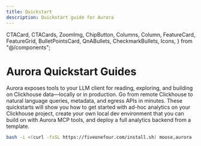 ```yaml
---
title: Quickstart
description: Quickstart guide for Aurora
---
```


  CTACard,
  CTACards,
  ZoomImg,
  ChipButton,
  Columns,
  Column,
  FeatureCard,
  FeatureGrid,
  BulletPointsCard,
  QnABullets,
  CheckmarkBullets,
  Icons,
} from "@/components";

# Aurora Quickstart Guides

Aurora exposes tools to your LLM client for reading, exploring, and building on Clickhouse data—locally or in production. Go from remote Clickhouse to natural language queries, metadata, and egress APIs in minutes. These quickstarts will show you how to get started with ad-hoc analytics on your Clickhouse project, create your own local dev environment that you can build on with Aurora MCP tools, and deploy a full analytics backend from a template.

```bash filename="Terminal" copy
bash -i <(curl -fsSL https://fiveonefour.com/install.sh) moose,aurora
```

<FeatureGrid columns={3}>
  <FeatureCard
    href="/aurora/quickstart/clickhouse-chat#quickstart-ad-hoc-analytics-with-clickhouse-playground-or-your-own-clickhouse-database"
    Icon={Icons.api}
    title="Chat with Clickhouse"
    description="
    Connect your LLM client to a Clickhouse database and chat with your data. 
    "
  />
  
  <FeatureCard
    href="/aurora/quickstart/clickhouse-proj#quickstart-analytics-engineering-project-from-clickhouse-playground-or-your-own-clickhouse-database"
    Icon={Icons.contact}
    title="Build analytics project from Clickhouse"
    description="
    Mirror of your production Clickhouse OLAP stack locally—new data/analytics engineering created in chat with Aurora MCP.
    "
  />
  
  <FeatureCard
    href="/aurora/quickstart/from-template#quickstart-new-complete-local-olap-project-from-template"
    Icon={Icons.db}
    title="Full stack OLAP project from Template"
    description="
    Create a full local OLAP dev environment with one command. Data primitives in ts or py. Aurora MCP tools for creating new primitives.
    "
  />

</FeatureGrid>

